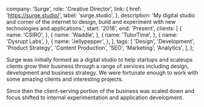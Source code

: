 
  company: 'Surge',
  role: 'Creative Director',
  link: {
    href: 'https://surge.studio/',
    label: 'surge.studio',
  },
  description:
    'My digital studio and corner of the internet to design, build and experiment with new technologies and applications.',
  start: '2018',
  end: 'Present',
  clients: [
    {
      name: 'CSIRO',
    },
    {
      name: 'Waddle',
    },
    {
      name: 'TutorTime',
    },
    {
      name: 'Dysrupt Labs',
    },
    {
      name: 'Jellypepper',
    },
  ],
  tags: [
    'Design',
    'Development',
    'Product Strategy',
    'Content Production',
    'SEO',
    'Marketing',
    'Analytics',
  ],
};

Surge was initially formed as a digital studio to help startups and scaleups clients grow their business through a range of services including design, development and business strategy. We were fortunate enough to work with some amazing clients and interesting projects.

Since then the client-serving portion of the business was scaled down and focus shifted to internal experimentation and application development.

